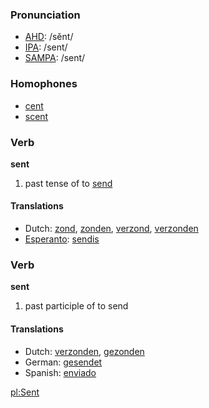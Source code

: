 === Pronunciation ===
*[[w:AHD|AHD]]: /sĕnt/
*[[w:IPA|IPA]]: /sent/
*[[w:SAMPA|SAMPA]]: /sent/

=== Homophones ===
*[[cent]]
*[[scent]]

=== Verb ===

'''sent'''

# past tense of to [[send]]

==== Translations ====
*Dutch: [[zond]], [[zonden]], [[verzond]], [[verzonden]]
*[[Esperanto]]: [[sendis]]

=== Verb ===

'''sent'''

# past participle of to send

==== Translations ====
*Dutch: [[verzonden]], [[gezonden]]
*German: [[gesendet]]
*Spanish: [[enviado]]

[[pl:Sent]]